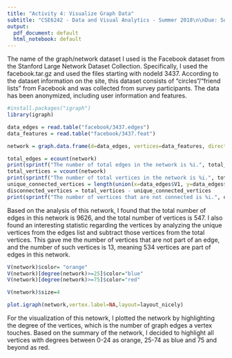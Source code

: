 ```yaml
---
title: "Activity 4: Visualize Graph Data"
subtitle: "CSE6242 - Data and Visual Analytics - Summer 2018\n\nDue: Sunday, July 16, 2018 at 7:59AM UTC-12:00 on T-Square\n\n hyang390, 903320189"
output: 
  pdf_document: default
  html_notebook: default
---
```



The name of the graph/network dataset I used is the Facebook dataset from the Stanford Large Network Dataset Collection. Specifically, I used the facebook.tar.gz and used the files starting with nodeId 3437. According to the dataset information on the site, this dataset consists of "circles"/"friend lists" from Facebook and was collected from survey participants. The data has been anonymized, including user information and features. 

```r
#install.packages("igraph")
library(igraph)

data_edges = read.table("facebook/3437.edges")
data_features = read.table("facebook/3437.feat")

network = graph.data.frame(d=data_edges, vertices=data_features, directed=F)

total_edges = ecount(network)
print(sprintf("The number of total edges in the network is %i.", total_edges))
total_vertices = vcount(network)
print(sprintf("The number of total vertices in the network is %i.", total_vertices))
unique_connected_vertices = length(union(x=data_edges$V1, y=data_edges$v2))
disconnected_vertices = total_vertices - unique_connected_vertices
print(sprintf("The number of vertices that are not connected is %i.", disconnected_vertices))
```

Based on the analysis of this network, I found that the total number of edges in this network is 9626, and the total number of vertices is 547. I also found an interesting statistic regarding the vertices by analyzing the unique vertices from the edges list and subtract those vertices from the total vertices. This gave me the number of vertices that are not part of an edge, and the number of such vertices is 13, meaning 534 vertices are part of edges in this network.

```r
V(network)$color= "orange"
V(network)[degree(network)>=25]$color="blue"
V(network)[degree(network)>=75]$color="red"

V(network)$size=4

plot.igraph(network,vertex.label=NA,layout=layout_nicely)
```

For the visualization of this netowrk, I plotted the network by highlighting the degree of the vertices, which is the number of graph edges a vertex touches. Based on the summary of the network,  I decided to highlight all vertices with degrees between 0-24 as orange, 25-74 as blue and 75 and beyond as red.
